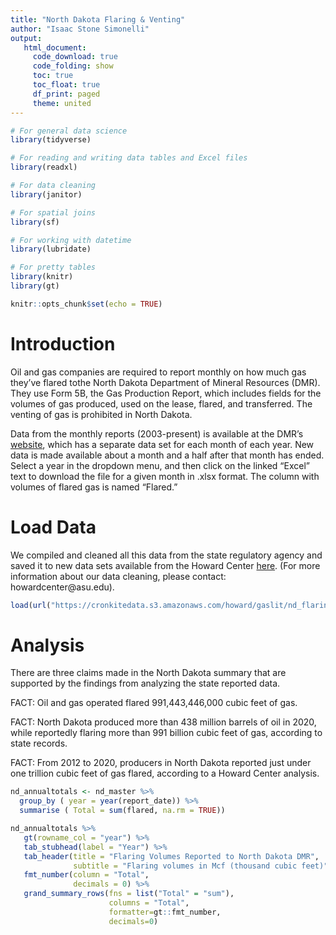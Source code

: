 ```yaml
---
title: "North Dakota Flaring & Venting"
author: "Isaac Stone Simonelli"
output: 
   html_document:
     code_download: true
     code_folding: show
     toc: true
     toc_float: true
     df_print: paged
     theme: united
---
```


```r

# For general data science
library(tidyverse)

# For reading and writing data tables and Excel files
library(readxl)

# For data cleaning
library(janitor)

# For spatial joins
library(sf)

# For working with datetime
library(lubridate)

# For pretty tables
library(knitr)
library(gt)

knitr::opts_chunk$set(echo = TRUE)

```

# Introduction

Oil and gas companies are required to report monthly on how much gas they’ve flared tothe  North Dakota Department of Mineral Resources (DMR). They use Form 5B, the Gas Production Report, which includes fields for the volumes of gas produced, used on the lease, flared, and transferred. The venting of gas is prohibited in North Dakota.

Data from the monthly reports (2003-present) is available at the DMR’s [website](https://www.dmr.nd.gov/oilgas/mprindex.asp), which has a separate data set for each month of each year. New data is made available about a month and a half after that month has ended. Select a year in the dropdown menu, and then click on the linked “Excel” text to download the file for a given month in .xlsx format. The column with volumes of flared gas is named “Flared.” 

# Load Data

We compiled and cleaned all this data from the state regulatory agency and saved it to new data sets available from the Howard Center [here](https://cronkitedata.s3.amazonaws.com/howard/gaslit/nd_flaring_and_venting.rda). (For more information about our data cleaning, please contact: howardcenter@asu.edu). 

```r

load(url("https://cronkitedata.s3.amazonaws.com/howard/gaslit/nd_flaring_and_venting.rda"))

```


# Analysis


There are three claims made in the North Dakota summary that are supported by the findings from analyzing the state reported data.

FACT: Oil and gas operated flared 991,443,446,000 cubic feet of gas. 

FACT: North Dakota produced more than 438 million barrels of oil in 2020, while reportedly flaring more than 991 billion cubic feet of gas, according to state records.

FACT: From 2012 to 2020, producers in North Dakota reported just under one trillion cubic feet of gas flared, according to a Howard Center analysis. 


```r

nd_annualtotals <- nd_master %>%
  group_by ( year = year(report_date)) %>%
  summarise ( Total = sum(flared, na.rm = TRUE))

nd_annualtotals %>%
   gt(rowname_col = "year") %>%
   tab_stubhead(label = "Year") %>%
   tab_header(title = "Flaring Volumes Reported to North Dakota DMR",
              subtitle = "Flaring volumes in Mcf (thousand cubic feet)") %>%
   fmt_number(column = "Total",
              decimals = 0) %>%
   grand_summary_rows(fns = list("Total" = "sum"),
                      columns = "Total",
                      formatter=gt::fmt_number,
                      decimals=0)


```
